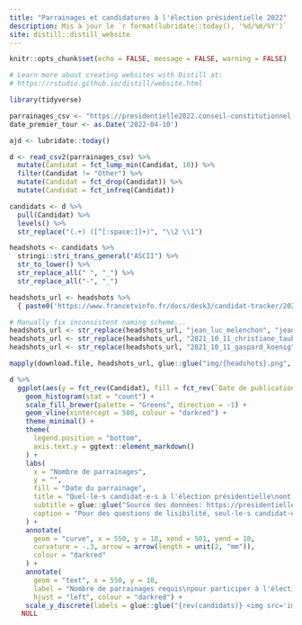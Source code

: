 ```yaml
---
title: "Parrainages et candidatures à l'élection présidentielle 2022"
description: Mis à jour le `r format(lubridate::today(), '%d/%m/%Y')`
site: distill::distill_website
---
```


```r
knitr::opts_chunk$set(echo = FALSE, message = FALSE, warning = FALSE)

# Learn more about creating websites with Distill at:
# https://rstudio.github.io/distill/website.html


```

```r
library(tidyverse)

parrainages_csv <- "https://presidentielle2022.conseil-constitutionnel.fr/telechargement/parrainagestotal.csv"
date_premier_tour <- as.Date('2022-04-10')

ajd <- lubridate::today()

d <- read_csv2(parrainages_csv) %>%
  mutate(Candidat = fct_lump_min(Candidat, 10)) %>%
  filter(Candidat != "Other") %>%
  mutate(Candidat = fct_drop(Candidat)) %>%
  mutate(Candidat = fct_infreq(Candidat))

candidats <- d %>%
  pull(Candidat) %>%
  levels() %>%
  str_replace("(.+) ([^[:space:]]+)", "\\2 \\1")

headshots <- candidats %>%
  stringi::stri_trans_general("ASCII") %>%
  str_to_lower() %>%
  str_replace_all(" ", "_") %>%
  str_replace_all("-", "_")

headshots_url <- headshots %>%
  { paste0('https://www.francetvinfo.fr/docs/desk3/candidat-tracker/2021_10_11_', ., '.png') }

# Manually fix inconsistent naming scheme...
headshots_url <- str_replace(headshots_url, "jean_luc_melenchon", "jean_luc-melenchon")
headshots_url <- str_replace(headshots_url, "2021_10_11_christiane_taubira", "2021_12_17_christiane_taubira")
headshots_url <- str_replace(headshots_url, "2021_10_11_gaspard_koenig", "2022_01_11_gaspard_koenig")

mapply(download.file, headshots_url, glue::glue("img/{headshots}.png", quiet = TRUE))

d %>%
  ggplot(aes(y = fct_rev(Candidat), fill = fct_rev(`Date de publication`))) +
    geom_histogram(stat = "count") +
    scale_fill_brewer(palette = "Greens", direction = -1) +
    geom_vline(xintercept = 500, colour = "darkred") +
    theme_minimal() +
    theme(
      legend.position = "bottom",
      axis.text.y = ggtext::element_markdown()
    ) +
    labs(
      x = "Nombre de parrainages",
      y = "",
      fill = "Date du parrainage",
      title = "Quel·le·s candidat·e·s à l'élection présidentielle\nont reçu leurs 500 parrainages ?",
      subtitle = glue::glue("Source des données: https://presidentielle2022.conseil-constitutionnel.fr\nMis à jour le {format(ajd, '%d/%m/%Y')} (J-{date_premier_tour - ajd} avant le premier tour)\nSource des images: franceinfo"),
      caption = "Pour des questions de lisibilité, seul·le·s candidat·e·s avec plus de 10 parrainages sont présent·e·s sur ce graphique"
    ) +
    annotate(
      geom = "curve", x = 550, y = 10, xend = 501, yend = 10,
      curvature = -.3, arrow = arrow(length = unit(2, "mm")),
      colour = "darkred"
    ) +
    annotate(
      geom = "text", x = 550, y = 10,
      label = "Nombre de parrainages requis\npour participer à l'élection",
      hjust = "left", colour = "darkred") +
    scale_y_discrete(labels = glue::glue("{rev(candidats)} <img src='img/{rev(headshots)}.png' width='10'>")) +
   NULL
```
